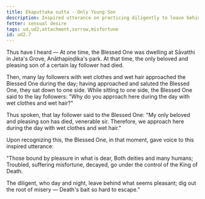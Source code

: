 ```yaml
---
title: Ekaputtaka sutta - Only Young Son
description: Inspired utterance on practicing diligently to leave behind what seems pleasant.
fetter: sensual desire
tags: ud,ud2,attachment,sorrow,misfortune
id: ud2.7
---
```


Thus have I heard — At one time, the Blessed One was dwelling at Sāvatthi in Jeta's Grove, Anāthapiṇḍika's park. At that time, the only beloved and pleasing son of a certain lay follower had died.

Then, many lay followers with wet clothes and wet hair approached the Blessed One during the day; having approached and saluted the Blessed One, they sat down to one side. While sitting to one side, the Blessed One said to the lay followers: "Why do you approach here during the day with wet clothes and wet hair?"

Thus spoken, that lay follower said to the Blessed One: "My only beloved and pleasing son has died, venerable sir. Therefore, we approach here during the day with wet clothes and wet hair."

Upon recognizing this, the Blessed One, in that moment, gave voice to this inspired utterance:

"Those bound by pleasure in what is dear,
Both deities and many humans;
Troubled, suffering misfortune, decayed,
go under the control of the King of Death.

The diligent, who day and night,
leave behind what seems pleasant;
dig out the root of misery —
Death's bait so hard to escape."